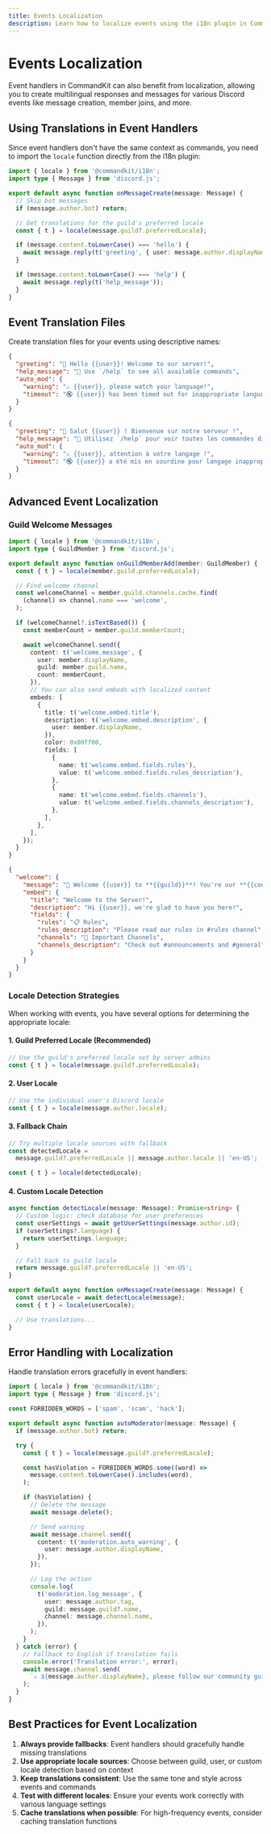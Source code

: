 ```yaml
---
title: Events Localization
description: Learn how to localize events using the i18n plugin in CommandKit.
---
```


# Events Localization

Event handlers in CommandKit can also benefit from localization, allowing you to create multilingual responses and messages for various Discord events like message creation, member joins, and more.

## Using Translations in Event Handlers

Since event handlers don't have the same context as commands, you need to import the `locale` function directly from the i18n plugin:

```ts title="src/app/events/messageCreate/handler.ts"
import { locale } from '@commandkit/i18n';
import type { Message } from 'discord.js';

export default async function onMessageCreate(message: Message) {
  // Skip bot messages
  if (message.author.bot) return;

  // Get translations for the guild's preferred locale
  const { t } = locale(message.guild?.preferredLocale);

  if (message.content.toLowerCase() === 'hello') {
    await message.reply(t('greeting', { user: message.author.displayName }));
  }

  if (message.content.toLowerCase() === 'help') {
    await message.reply(t('help_message'));
  }
}
```

## Event Translation Files

Create translation files for your events using descriptive names:

```json title="src/app/locales/en-US/messageCreate.event.json"
{
  "greeting": "👋 Hello {{user}}! Welcome to our server!",
  "help_message": "📖 Use `/help` to see all available commands",
  "auto_mod": {
    "warning": "⚠️ {{user}}, please watch your language!",
    "timeout": "🔇 {{user}} has been timed out for inappropriate language"
  }
}
```

```json title="src/app/locales/fr/messageCreate.event.json"
{
  "greeting": "👋 Salut {{user}} ! Bienvenue sur notre serveur !",
  "help_message": "📖 Utilisez `/help` pour voir toutes les commandes disponibles",
  "auto_mod": {
    "warning": "⚠️ {{user}}, attention à votre langage !",
    "timeout": "🔇 {{user}} a été mis en sourdine pour langage inapproprié"
  }
}
```

## Advanced Event Localization

### Guild Welcome Messages

```ts title="src/app/events/guildMemberAdd/handler.ts"
import { locale } from '@commandkit/i18n';
import type { GuildMember } from 'discord.js';

export default async function onGuildMemberAdd(member: GuildMember) {
  const { t } = locale(member.guild.preferredLocale);

  // Find welcome channel
  const welcomeChannel = member.guild.channels.cache.find(
    (channel) => channel.name === 'welcome',
  );

  if (welcomeChannel?.isTextBased()) {
    const memberCount = member.guild.memberCount;

    await welcomeChannel.send({
      content: t('welcome.message', {
        user: member.displayName,
        guild: member.guild.name,
        count: memberCount,
      }),
      // You can also send embeds with localized content
      embeds: [
        {
          title: t('welcome.embed.title'),
          description: t('welcome.embed.description', {
            user: member.displayName,
          }),
          color: 0x00ff00,
          fields: [
            {
              name: t('welcome.embed.fields.rules'),
              value: t('welcome.embed.fields.rules_description'),
            },
            {
              name: t('welcome.embed.fields.channels'),
              value: t('welcome.embed.fields.channels_description'),
            },
          ],
        },
      ],
    });
  }
}
```

```json title="src/app/locales/en-US/guildMemberAdd.event.json"
{
  "welcome": {
    "message": "🎉 Welcome {{user}} to **{{guild}}**! You're our **{{count}}** member!",
    "embed": {
      "title": "Welcome to the Server!",
      "description": "Hi {{user}}, we're glad to have you here!",
      "fields": {
        "rules": "📋 Rules",
        "rules_description": "Please read our rules in #rules channel",
        "channels": "💬 Important Channels",
        "channels_description": "Check out #announcements and #general"
      }
    }
  }
}
```

### Locale Detection Strategies

When working with events, you have several options for determining the appropriate locale:

#### 1. Guild Preferred Locale (Recommended)

```ts
// Use the guild's preferred locale set by server admins
const { t } = locale(message.guild?.preferredLocale);
```

#### 2. User Locale

```ts
// Use the individual user's Discord locale
const { t } = locale(message.author.locale);
```

#### 3. Fallback Chain

```ts
// Try multiple locale sources with fallback
const detectedLocale =
  message.guild?.preferredLocale || message.author.locale || 'en-US';

const { t } = locale(detectedLocale);
```

#### 4. Custom Locale Detection

```ts
async function detectLocale(message: Message): Promise<string> {
  // Custom logic: check database for user preferences
  const userSettings = await getUserSettings(message.author.id);
  if (userSettings?.language) {
    return userSettings.language;
  }

  // Fall back to guild locale
  return message.guild?.preferredLocale || 'en-US';
}

export default async function onMessageCreate(message: Message) {
  const userLocale = await detectLocale(message);
  const { t } = locale(userLocale);

  // Use translations...
}
```

## Error Handling with Localization

Handle translation errors gracefully in event handlers:

```ts title="src/app/events/messageCreate/autoMod.ts"
import { locale } from '@commandkit/i18n';
import type { Message } from 'discord.js';

const FORBIDDEN_WORDS = ['spam', 'scam', 'hack'];

export default async function autoModerator(message: Message) {
  if (message.author.bot) return;

  try {
    const { t } = locale(message.guild?.preferredLocale);

    const hasViolation = FORBIDDEN_WORDS.some((word) =>
      message.content.toLowerCase().includes(word),
    );

    if (hasViolation) {
      // Delete the message
      await message.delete();

      // Send warning
      await message.channel.send({
        content: t('moderation.auto_warning', {
          user: message.author.displayName,
        }),
      });

      // Log the action
      console.log(
        t('moderation.log_message', {
          user: message.author.tag,
          guild: message.guild?.name,
          channel: message.channel.name,
        }),
      );
    }
  } catch (error) {
    // Fallback to English if translation fails
    console.error('Translation error:', error);
    await message.channel.send(
      `⚠️ ${message.author.displayName}, please follow our community guidelines.`,
    );
  }
}
```

## Best Practices for Event Localization

1. **Always provide fallbacks**: Event handlers should gracefully handle missing translations
2. **Use appropriate locale sources**: Choose between guild, user, or custom locale detection based on context
3. **Keep translations consistent**: Use the same tone and style across events and commands
4. **Test with different locales**: Ensure your events work correctly with various language settings
5. **Cache translations when possible**: For high-frequency events, consider caching translation functions
